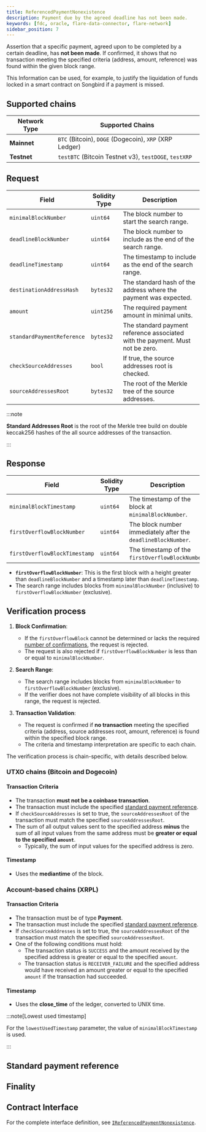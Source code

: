 ```yaml
---
title: ReferencedPaymentNonexistence
description: Payment due by the agreed deadline has not been made.
keywords: [fdc, oracle, flare-data-connector, flare-network]
sidebar_position: 7
---
```



Assertion that a specific payment, agreed upon to be completed by a certain deadline, has **not been made**. If confirmed, it shows that no transaction meeting the specified criteria (address, amount, reference) was found within the given block range.

This Information can be used, for example, to justify the liquidation of funds locked in a smart contract on Songbird if a payment is missed.

## Supported chains

| Network Type | Supported Chains                                       |
| ------------ | ------------------------------------------------------ |
| **Mainnet**  | `BTC` (Bitcoin), `DOGE` (Dogecoin), `XRP` (XRP Ledger) |
| **Testnet**  | `testBTC` (Bitcoin Testnet v3), `testDOGE`, `testXRP`  |

## Request

| Field                      | Solidity Type | Description                                                                   |
| -------------------------- | ------------- | ----------------------------------------------------------------------------- |
| `minimalBlockNumber`       | `uint64`      | The block number to start the search range.                                   |
| `deadlineBlockNumber`      | `uint64`      | The block number to include as the end of the search range.                   |
| `deadlineTimestamp`        | `uint64`      | The timestamp to include as the end of the search range.                      |
| `destinationAddressHash`   | `bytes32`     | The standard hash of the address where the payment was expected.              |
| `amount`                   | `uint256`     | The required payment amount in minimal units.                                 |
| `standardPaymentReference` | `bytes32`     | The standard payment reference associated with the payment. Must not be zero. |
| `checkSourceAddresses`     | `bool`        | If true, the source addresses root is checked.                                |
| `sourceAddressesRoot`      | `bytes32`     | The root of the Merkle tree of the source addresses.                          |

:::note

**Standard Addresses Root** is the root of the Merkle tree build on double keccak256 hashes of the all source addresses of the transaction.

:::

## Response

| Field                         | Solidity Type | Description                                                   |
| ----------------------------- | ------------- | ------------------------------------------------------------- |
| `minimalBlockTimestamp`       | `uint64`      | The timestamp of the block at `minimalBlockNumber`.           |
| `firstOverflowBlockNumber`    | `uint64`      | The block number immediately after the `deadlineBlockNumber`. |
| `firstOverflowBlockTimestamp` | `uint64`      | The timestamp of the `firstOverflowBlockNumber`.              |

- **`firstOverflowBlockNumber`**: This is the first block with a height greater than `deadlineBlockNumber` and a timestamp later than `deadlineTimestamp`.
- The search range includes blocks from `minimalBlockNumber` (inclusive) to `firstOverflowBlockNumber` (exclusive).

## Verification process

1. **Block Confirmation**:
   - If the `firstOverflowBlock` cannot be determined or lacks the required [number of confirmations](#finality), the request is rejected.
   - The request is also rejected if `firstOverflowBlockNumber` is less than or equal to `minimalBlockNumber`.

2. **Search Range**:
   - The search range includes blocks from `minimalBlockNumber` to `firstOverflowBlockNumber` (exclusive).
   - If the verifier does not have complete visibility of all blocks in this range, the request is rejected.

3. **Transaction Validation**:
   - The request is confirmed if **no transaction** meeting the specified criteria (address, source addresses root, amount, reference) is found within the specified block range.
   - The criteria and timestamp interpretation are specific to each chain.

The verification process is chain-specific, with details described below.

### UTXO chains (Bitcoin and Dogecoin)

#### Transaction Criteria

- The transaction **must not be a coinbase transaction**.
- The transaction must include the specified [standard payment reference](#standard-payment-reference).
- If `checkSourceAddresses` is set to true, the `sourceAddressesRoot` of the transaction must match the specified `sourceAddressesRoot`.
- The sum of all output values sent to the specified address **minus** the sum of all input values from the same address must be **greater or equal to the specified `amount`**.
  - Typically, the sum of input values for the specified address is zero.

#### Timestamp

- Uses the **mediantime** of the block.

### Account-based chains (XRPL)

#### Transaction Criteria

- The transaction must be of type **Payment**.
- The transaction must include the specified [standard payment reference](#standard-payment-reference).
- If `checkSourceAddresses` is set to true, the `sourceAddressesRoot` of the transaction must match the specified `sourceAddressesRoot`.
- One of the following conditions must hold:
  - The transaction status is `SUCCESS` and the amount received by the specified address is greater or equal to the specified `amount`.
  - The transaction status is `RECEIVER_FAILURE` and the specified address would have received an amount greater or equal to the specified `amount` if the transaction had succeeded.

#### Timestamp

- Uses the **close_time** of the ledger, converted to UNIX time.

:::note[Lowest used timestamp]

For the `lowestUsedTimestamp` parameter, the value of `minimalBlockTimestamp` is used.

:::

## Standard payment reference

<StandardPaymentReference />

## Finality

<Finality />

## Contract Interface

For the complete interface definition, see [`IReferencedPaymentNonexistence`](/fdc/reference/IReferencedPaymentNonexistence.mdx).
